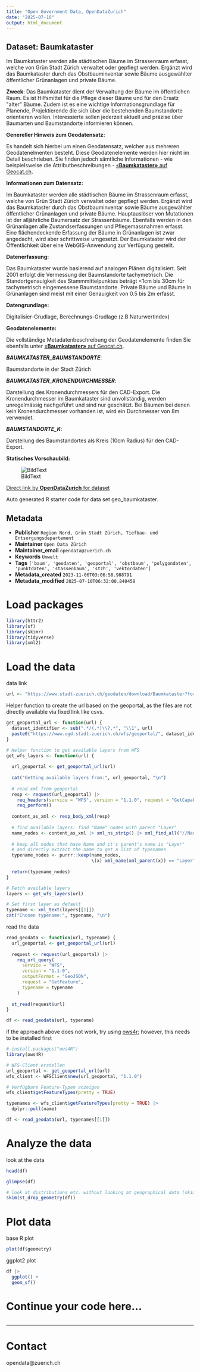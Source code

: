 ```yaml
---
title: "Open Government Data, OpenDataZurich"
date: "2025-07-10"
output: html_document
---
```


## Dataset: Baumkataster

Im Baumkataster werden alle städtischen Bäume im Strassenraum erfasst, welche von Grün Stadt Zürich verwaltet oder gepflegt werden. Ergänzt wird das Baumkataster durch das Obstbauminventar sowie Bäume ausgewählter öffentlicher Grünanlagen und private Bäume.

**Zweck**: Das Baumkataster dient der Verwaltung der Bäume im öffentlichen Raum. Es ist Hilfsmittel für die Pflege dieser Bäume und für den Ersatz &quot;alter&quot; Bäume. Zudem ist es eine wichtige Informationsgrundlage für Planende, Projektierende die sich über die bestehenden Baumstandorte orientieren wollen. Interessierte sollen jederzeit aktuell und präzise über Baumarten und Baumstandorte informieren können.

**Genereller Hinweis zum Geodatensatz:**

Es handelt sich hierbei um einen Geodatensatz, welcher aus mehreren Geodatenelmenten besteht. Diese Geodatenelemente werden hier nicht im Detail beschrieben. Sie finden jedoch sämtliche Informationen - wie beispielsweise die Attributbeschreibungen - [«**Baumkataster»** auf Geocat.ch](https://www.geocat.ch/geonetwork/srv/ger/catalog.search#/metadata/5b17c52e-1fcd-e0e4-47b2-ab784f1bead7).
			   

**Informationen zum Datensatz:**

Im Baumkataster werden alle städtischen Bäume im Strassenraum erfasst, welche von Grün Stadt Zürich verwaltet oder gepflegt werden. Ergänzt wird das Baumkataster durch das Obstbauminventar sowie Bäume ausgewählter öffentlicher Grünanlagen und private Bäume. Hauptauslöser von Mutationen ist der alljährliche Baumersatz der Strassenbäume. Ebenfalls werden in den Grünanlagen alle Zustandserfassungen und Pflegemassnahmen erfasst. Eine flächendeckende Erfassung der Bäume in Grünanlagen ist zwar angedacht, wird aber schrittweise umgesetzt. Der Baumkataster wird der Öffentlichkeit über eine WebGIS-Anwendung zur Verfügung gestellt.

**Datenerfassung:**

Das Baumkataster wurde basierend auf analogen Plänen digitalisiert. Seit 2001 erfolgt die Vermessung der Baumstandorte tachymetrisch. Die Standortgenauigkeit des Stammmittelpunktes beträgt <1cm bis 30cm für tachymetrisch eingemessene Baumstandorte. Private Bäume und Bäume in Grünanlagen sind meist mit einer Genauigkeit von 0.5 bis 2m erfasst.

**Datengrundlage:**

Digitalisier-Grudlage, Berechnungs-Grudlage (z.B Naturwertindex)

**Geodatenelemente:**

Die vollständige Metadatenbeschreibung der Geodatenelemente finden Sie ebenfalls unter [«**Baumkataster»** auf Geocat.ch](https://www.geocat.ch/geonetwork/srv/ger/md.viewer#/full_view/5b17c52e-1fcd-e0e4-47b2-ab784f1bead7).

***BAUMKATASTER_BAUMSTANDORTE***: 

Baumstandorte in der Stadt Zürich


***BAUMKATASTER_KRONENDURCHMESSER***: 

Darstellung des Kronendurchmessers für den CAD-Export. Die Kronendurchmesser im Baumkataster sind unvollständig, werden unregelmässig nachgeführt und sind nur geschätzt. Bei Bäumen bei denen kein Kronendurchmesser vorhanden ist, wird ein Durchmesser von 8m verwendet.


***BAUMSTANDORTE_K***: 

Darstellung des Baumstandortes als Kreis (10cm Radius) für den CAD-Export.




**Statisches Vorschaubild:**

![BildText](https://www.gis.stadt-zuerich.ch/zueriplan_docs/geocat/5b17c52e-1fcd-e0e4-47b2-ab784f1bead7.png)



[Direct link by **OpenDataZurich** for dataset](https://data.stadt-zuerich.ch/dataset/geo_baumkataster)

Auto generated R starter code for data set geo_baumkataster.

## Metadata

- **Publisher** `Region Nord, Grün Stadt Zürich, Tiefbau- und Entsorgungsdepartement`
- **Maintainer** `Open Data Zürich`
- **Maintainer_email** `opendata@zuerich.ch`
- **Keywords** `Umwelt`
- **Tags** `['baum', 'geodaten', 'geoportal', 'obstbaum', 'polygondaten', 'punktdaten', 'stassenbaum', 'stzh', 'vektordaten']`
- **Metadata_created** `2023-11-06T03:06:58.988791`
- **Metadata_modified** `2025-07-10T06:32:00.840458`


# Load packages

```r
library(httr2)
library(sf)
library(skimr)
library(tidyverse)
library(xml2)
```

# Load the data

data link
```r
url <- "https://www.stadt-zuerich.ch/geodaten/download/Baumkataster?format=geojson_link"
```


Helper function to create the url based on the geoportal, as the files are not directly available via fixed link like csvs.
```r
get_geoportal_url <- function(url) {
  dataset_identifier <- sub(".*/(.*)\\?.*", "\\1", url)
  paste0("https://www.ogd.stadt-zuerich.ch/wfs/geoportal/", dataset_identifier)
}
```

```r
# Helper function to get available layers from WFS
get_wfs_layers <- function(url) {
  
  url_geoportal <- get_geoportal_url(url)
  
  cat("Getting available layers from:", url_geoportal, "\n")
  
  # read xml from geoportal
  resp <- request(url_geoportal) |> 
    req_headers(service = "WFS", version = "1.1.0", request = "GetCapabilities") |> 
    req_perform()
  
  content_as_xml <- resp_body_xml(resp)
  
  # find available layers: find "Name" nodes with parent "Layer"
  name_nodes <- content_as_xml |> xml_ns_strip() |> xml_find_all("//Name")
  
  # keep all nodes that have Name and it's parent's name is "Layer"
  # and directly extract the name to get a list of typenames
  typename_nodes <- purrr::keep(name_nodes,
                                \(x) xml_name(xml_parent(x)) == "Layer")
  
  return(typename_nodes)
}

# Fetch available layers
layers <- get_wfs_layers(url)

# Set first layer as default
typename <- xml_text(layers[[1]])
cat("Chosen typename:", typename, "\n")
```

read the data
```r
read_geodata <- function(url, typename) {
  url_geoportal <- get_geoportal_url(url)
  
  request <- request(url_geoportal) |>
    req_url_query(
      service = "WFS",
      version = "1.1.0",
      outputFormat = "GeoJSON",
      request = "GetFeature",
      typename = typename
    )
  
  st_read(request$url)
}

df <- read_geodata(url, typename)
```

if the approach above does not work, try using [ows4r](https://eblondel.github.io/ows4R/); however, this needs to be installed first
```r
# install.packages("ows4R")
library(ows4R)

# WFS-Client erstellen
url_geoportal <- get_geoportal_url(url)
wfs_client <- WFSClient$new(url_geoportal, "1.1.0")

# Verfügbare Feature-Typen anzeigen
wfs_client$getFeatureTypes(pretty = TRUE)

typenames <- wfs_client$getFeatureTypes(pretty = TRUE) |> 
  dplyr::pull(name)

df <- read_geodata(url, typenames[[1]])
```

# Analyze the data

look at the data
```r
head(df)
```

```r
glimpse(df)
```

```r
# look at distributions etc. without looking at geographical data (skim cannot deal with geometries)
skim(st_drop_geometry(df))
```

# Plot data

base R plot
```r
plot(df$geometry)
```

ggplot2 plot
```r
df |>
  ggplot() +
  geom_sf()
```

# Continue your code here...

```r

```

------------------------------------------------------------------------

# Contact

opendata@zuerich.ch
